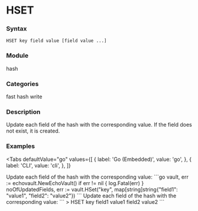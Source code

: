 
# HSET

### Syntax
```
HSET key field value [field value ...]
```

### Module
<span className="acl-category">hash</span>

### Categories 
<span className="acl-category">fast</span>
<span className="acl-category">hash</span>
<span className="acl-category">write</span>

### Description 
Update each field of the hash with the corresponding value.
If the field does not exist, it is created.

### Examples

<Tabs
  defaultValue="go"
  values={[
    { label: 'Go (Embedded)', value: 'go', },
    { label: 'CLI', value: 'cli', },
  ]}
>
  <TabItem value="go">
    Update each field of the hash with the corresponding value:
    ```go
    vault, err := echovault.NewEchoVault()
    if err != nil {
      log.Fatal(err)
    }
    noOfUpdatedFields, err := vault.HSet("key", map[string]string{"field1": "value1", "field2": "value2"})
    ```
  </TabItem>
  <TabItem value="cli">
    Update each field of the hash with the corresponding value:
    ```
    > HSET key field1 value1 field2 value2
    ```
  </TabItem>
</Tabs>
